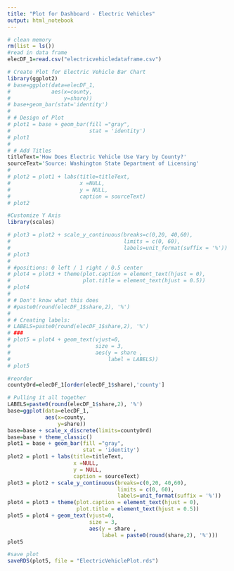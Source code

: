 ```yaml
---
title: "Plot for Dashboard - Electric Vehicles"
output: html_notebook
---
```



```r
# clean memory
rm(list = ls()) 
#read in data frame
elecDF_1=read.csv("electricvehicledataframe.csv")

# Create Plot for Electric Vehicle Bar Chart
library(ggplot2)
# base=ggplot(data=elecDF_1,
#             aes(x=county,
#                 y=share))
# base+geom_bar(stat='identity')
# 
# # Design of Plot
# plot1 = base + geom_bar(fill ="gray",
#                         stat = 'identity') 
# plot1
# 
# # Add Titles
titleText='How Does Electric Vehicle Use Vary by County?'
sourceText='Source: Washington State Department of Licensing'
# 
# plot2 = plot1 + labs(title=titleText,
#                      x =NULL, 
#                      y = NULL,
#                      caption = sourceText) 
# plot2

#Customize Y Axis
library(scales)

# plot3 = plot2 + scale_y_continuous(breaks=c(0,20, 40,60),
#                                    limits = c(0, 60), 
#                                    labels=unit_format(suffix = '%'))
# plot3
# 
# #positions: 0 left / 1 right / 0.5 center
# plot4 = plot3 + theme(plot.caption = element_text(hjust = 0), 
#                       plot.title = element_text(hjust = 0.5))
# plot4
# 
# # Don't know what this does
# #paste0(round(elecDF_1$share,2), '%')
# 
# # Creating labels:
# LABELS=paste0(round(elecDF_1$share,2), '%')
# ###
# plot5 = plot4 + geom_text(vjust=0, 
#                           size = 3,
#                           aes(y = share ,
#                               label = LABELS))
# plot5

#reorder
countyOrd=elecDF_1[order(elecDF_1$share),'county']

# Pulling it all together
LABELS=paste0(round(elecDF_1$share,2), '%')
base=ggplot(data=elecDF_1,
            aes(x=county,
                y=share))
base=base + scale_x_discrete(limits=countyOrd)
base=base + theme_classic()
plot1 = base + geom_bar(fill ="gray",
                        stat = 'identity')
plot2 = plot1 + labs(title=titleText,
                     x =NULL, 
                     y = NULL,
                     caption = sourceText) 
plot3 = plot2 + scale_y_continuous(breaks=c(0,20, 40,60),
                                   limits = c(0, 60), 
                                   labels=unit_format(suffix = '%'))
plot4 = plot3 + theme(plot.caption = element_text(hjust = 0), 
                      plot.title = element_text(hjust = 0.5))
plot5 = plot4 + geom_text(vjust=0, 
                          size = 3,
                          aes(y = share ,
                              label = paste0(round(share,2), '%')))
plot5
```


```r
#save plot
saveRDS(plot5, file = "ElectricVehiclePlot.rds")

```


